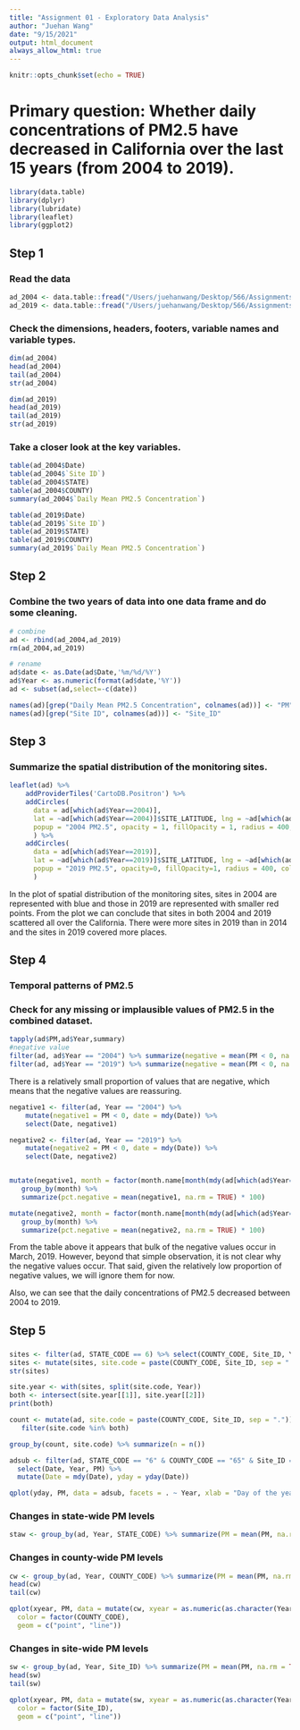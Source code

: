 ```yaml
---
title: "Assignment 01 - Exploratory Data Analysis"
author: "Juehan Wang"
date: "9/15/2021"
output: html_document
always_allow_html: true
---
```


```r
knitr::opts_chunk$set(echo = TRUE)
```

# Primary question: Whether daily concentrations of PM2.5 have decreased in California over the last 15 years (from 2004 to 2019).

```r
library(data.table)
library(dplyr)
library(lubridate)
library(leaflet)
library(ggplot2)
```

## Step 1

### Read the data

```r
ad_2004 <- data.table::fread("/Users/juehanwang/Desktop/566/Assignments/Assignment 1/Data/ad_viz_plotval_data.csv")
ad_2019 <- data.table::fread("/Users/juehanwang/Desktop/566/Assignments/Assignment 1/Data/ad_viz_plotval_data (1).csv")
```

### Check the dimensions, headers, footers, variable names and variable types.

```r
dim(ad_2004)
head(ad_2004)
tail(ad_2004)
str(ad_2004)

dim(ad_2019)
head(ad_2019)
tail(ad_2019)
str(ad_2019)
```

### Take a closer look at the key variables.

```r
table(ad_2004$Date)
table(ad_2004$`Site ID`)
table(ad_2004$STATE)
table(ad_2004$COUNTY)
summary(ad_2004$`Daily Mean PM2.5 Concentration`)

table(ad_2019$Date)
table(ad_2019$`Site ID`)
table(ad_2019$STATE)
table(ad_2019$COUNTY)
summary(ad_2019$`Daily Mean PM2.5 Concentration`)
```

## Step 2

### Combine the two years of data into one data frame and do some cleaning.

```r
# combine
ad <- rbind(ad_2004,ad_2019)
rm(ad_2004,ad_2019)

# rename
ad$date <- as.Date(ad$Date,'%m/%d/%Y')
ad$Year <- as.numeric(format(ad$date,'%Y'))
ad <- subset(ad,select=-c(date))

names(ad)[grep("Daily Mean PM2.5 Concentration", colnames(ad))] <- "PM"
names(ad)[grep("Site ID", colnames(ad))] <- "Site_ID"
```

## Step 3

### Summarize the spatial distribution of the monitoring sites.

```r
leaflet(ad) %>%
    addProviderTiles('CartoDB.Positron') %>% 
    addCircles(
      data = ad[which(ad$Year==2004)],
      lat = ~ad[which(ad$Year==2004)]$SITE_LATITUDE, lng = ~ad[which(ad$Year==2004)]$SITE_LONGITUDE,
      popup = "2004 PM2.5", opacity = 1, fillOpacity = 1, radius = 400, color = "blue"
      ) %>%
    addCircles(
      data = ad[which(ad$Year==2019)],
      lat = ~ad[which(ad$Year==2019)]$SITE_LATITUDE, lng = ~ad[which(ad$Year==2019)]$SITE_LONGITUDE,
      popup = "2019 PM2.5", opacity=0, fillOpacity=1, radius = 400, color = "red"
      )
```

In the plot of spatial distribution of the monitoring sites, sites in 2004 are represented with blue and those in 2019 are represented with smaller red points. From the plot we can conclude that sites in both 2004 and 2019 scattered all over the California. There were more sites in 2019 than in 2014 and the sites in 2019 covered more places.

## Step 4

### Temporal patterns of PM2.5

### Check for any missing or implausible values of PM2.5 in the combined dataset.

```r
tapply(ad$PM,ad$Year,summary)
#negative value
filter(ad, ad$Year == "2004") %>% summarize(negative = mean(PM < 0, na.rm = TRUE))
filter(ad, ad$Year == "2019") %>% summarize(negative = mean(PM < 0, na.rm = TRUE))
```

There is a relatively small proportion of values that are negative, which means that the negative values are reassuring.

```r
negative1 <- filter(ad, Year == "2004") %>% 
    mutate(negative1 = PM < 0, date = mdy(Date)) %>%
    select(Date, negative1)

negative2 <- filter(ad, Year == "2019") %>% 
    mutate(negative2 = PM < 0, date = mdy(Date)) %>%
    select(Date, negative2)


mutate(negative1, month = factor(month.name[month(mdy(ad[which(ad$Year==2004)]$Date))], levels = month.name)) %>%
   group_by(month) %>%
   summarize(pct.negative = mean(negative1, na.rm = TRUE) * 100)

mutate(negative2, month = factor(month.name[month(mdy(ad[which(ad$Year==2019)]$Date))], levels = month.name)) %>%
   group_by(month) %>%
   summarize(pct.negative = mean(negative2, na.rm = TRUE) * 100)
```

From the table above it appears that bulk of the negative values occur in March, 2019. However, beyond that simple observation, it is not clear why the negative values occur. That said, given the relatively low proportion of negative values, we will ignore them for now.

Also, we can see that the daily concentrations of PM2.5 decreased between 2004 to 2019.

## Step 5

### 

```r
sites <- filter(ad, STATE_CODE == 6) %>% select(COUNTY_CODE, Site_ID, Year) %>% unique
sites <- mutate(sites, site.code = paste(COUNTY_CODE, Site_ID, sep = "."))
str(sites)

site.year <- with(sites, split(site.code, Year))
both <- intersect(site.year[[1]], site.year[[2]])
print(both)

count <- mutate(ad, site.code = paste(COUNTY_CODE, Site_ID, sep = ".")) %>% 
   filter(site.code %in% both)

group_by(count, site.code) %>% summarize(n = n())

adsub <- filter(ad, STATE_CODE == "6" & COUNTY_CODE == "65" & Site_ID == "60659000") %>%
  select(Date, Year, PM) %>%
  mutate(Date = mdy(Date), yday = yday(Date))

qplot(yday, PM, data = adsub, facets = . ~ Year, xlab = "Day of the year")
```

### Changes in state-wide PM levels

```r
staw <- group_by(ad, Year, STATE_CODE) %>% summarize(PM = mean(PM, na.rm = TRUE)) ;staw
```

### Changes in county-wide PM levels

```r
cw <- group_by(ad, Year, COUNTY_CODE) %>% summarize(PM = mean(PM, na.rm = TRUE))
head(cw)
tail(cw)

qplot(xyear, PM, data = mutate(cw, xyear = as.numeric(as.character(Year))), 
  color = factor(COUNTY_CODE), 
  geom = c("point", "line"))
```

### Changes in site-wide PM levels

```r
sw <- group_by(ad, Year, Site_ID) %>% summarize(PM = mean(PM, na.rm = TRUE))
head(sw)
tail(sw)

qplot(xyear, PM, data = mutate(sw, xyear = as.numeric(as.character(Year))), 
  color = factor(Site_ID), 
  geom = c("point", "line"))
```
